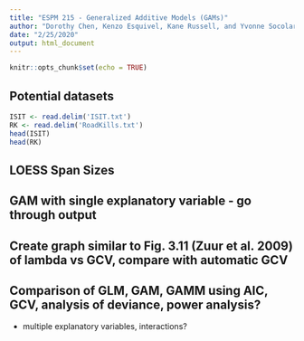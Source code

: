```yaml
---
title: "ESPM 215 - Generalized Additive Models (GAMs)"
author: "Dorothy Chen, Kenzo Esquivel, Kane Russell, and Yvonne Socolar"
date: "2/25/2020"
output: html_document
---
```


```r
knitr::opts_chunk$set(echo = TRUE)
```

## Potential datasets
```r
ISIT <- read.delim('ISIT.txt')
RK <- read.delim('RoadKills.txt')
head(ISIT)
head(RK)
```


## LOESS Span Sizes

## GAM with single explanatory variable - go through output

## Create graph similar to Fig. 3.11 (Zuur et al. 2009) of lambda vs GCV, compare with automatic GCV

## Comparison of GLM, GAM, GAMM using AIC, GCV, analysis of deviance, power analysis?
- multiple explanatory variables, interactions?



